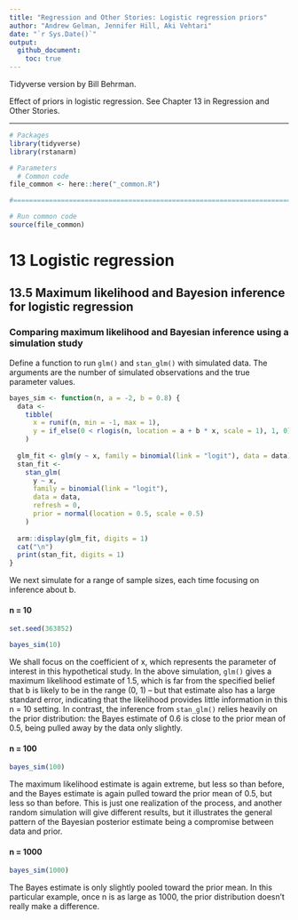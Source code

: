 ```yaml
---
title: "Regression and Other Stories: Logistic regression priors"
author: "Andrew Gelman, Jennifer Hill, Aki Vehtari"
date: "`r Sys.Date()`"
output:
  github_document:
    toc: true
---
```

Tidyverse version by Bill Behrman.

Effect of priors in logistic regression. See Chapter 13 in
Regression and Other Stories.

-------------

```r
# Packages
library(tidyverse)
library(rstanarm)

# Parameters
  # Common code
file_common <- here::here("_common.R")

#===============================================================================

# Run common code
source(file_common)
```

# 13 Logistic regression

## 13.5 Maximum likelihood and Bayesion inference for logistic regression

### Comparing maximum likelihood and Bayesian inference using a simulation study

Define a function to run `glm()` and `stan_glm()` with simulated data. The arguments are the number of simulated observations and the true parameter values.

```r
bayes_sim <- function(n, a = -2, b = 0.8) {
  data <- 
    tibble(
      x = runif(n, min = -1, max = 1),
      y = if_else(0 < rlogis(n, location = a + b * x, scale = 1), 1, 0)
    )
  
  glm_fit <- glm(y ~ x, family = binomial(link = "logit"), data = data)
  stan_fit <- 
    stan_glm(
      y ~ x,
      family = binomial(link = "logit"),
      data = data,
      refresh = 0,
      prior = normal(location = 0.5, scale = 0.5)
    )
  
  arm::display(glm_fit, digits = 1)
  cat("\n")
  print(stan_fit, digits = 1)
}
```

We next simulate for a range of sample sizes, each time focusing on inference about b.

#### n = 10

```r
set.seed(363852)

bayes_sim(10)
```

We shall focus on the coefficient of x, which represents the parameter of interest in this hypothetical study. In the above simulation, `glm()` gives a maximum likelihood estimate of 1.5, which is far from the specified belief that b is likely to be in the range (0, 1) -- but that estimate also has a large standard error, indicating that the likelihood provides little information in this n = 10 setting. In contrast, the inference from `stan_glm()` relies heavily on the prior distribution: the Bayes estimate of 0.6 is close to the prior mean of 0.5, being pulled away by the data only slightly.

#### n = 100

```r
bayes_sim(100)
```

The maximum likelihood estimate is again extreme, but less so than before, and the Bayes estimate is again pulled toward the prior mean of 0.5, but less so than before. This is just one realization of the process, and another random simulation will give different results, but it illustrates the general pattern of the Bayesian posterior estimate being a compromise between data and prior.

#### n = 1000

```r
bayes_sim(1000)
```

The Bayes estimate is only slightly pooled toward the prior mean. In this particular example, once n is as large as 1000, the prior distribution doesn't really make a difference.

